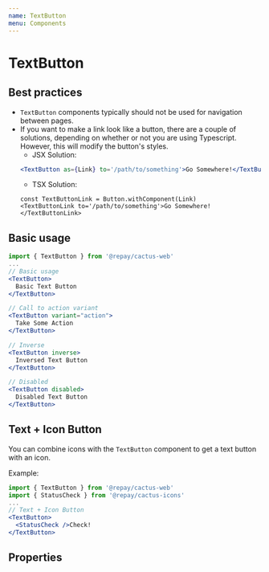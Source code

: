 ```yaml
---
name: TextButton
menu: Components
---
```



# TextButton

## Best practices

- `TextButton` components typically should not be used for navigation between pages.
- If you want to make a link look like a button, there are a couple of solutions, depending on whether or not you are using Typescript. However, this will modify the button's styles.
  - JSX Solution:
  ```jsx
  <TextButton as={Link} to='/path/to/something'>Go Somewhere!</TextButton>
  ```
  - TSX Solution:
  ```tsx
  const TextButtonLink = Button.withComponent(Link)
  <TextButtonLink to='/path/to/something'>Go Somewhere!</TextButtonLink>
  ```

## Basic usage

```jsx
import { TextButton } from '@repay/cactus-web'
...
// Basic usage
<TextButton>
  Basic Text Button
</TextButton>

// Call to action variant
<TextButton variant="action">
  Take Some Action
</TextButton>

// Inverse
<TextButton inverse>
  Inversed Text Button
</TextButton>

// Disabled
<TextButton disabled>
  Disabled Text Button
</TextButton>
```

## Text + Icon Button

You can combine icons with the `TextButton` component to get a text button with an icon.

Example:
```jsx
import { TextButton } from '@repay/cactus-web'
import { StatusCheck } from '@repay/cactus-icons'
...
// Text + Icon Button
<TextButton>
  <StatusCheck />Check!
</TextButton>
```

## Properties

<PropsTable of={TextButton} />
